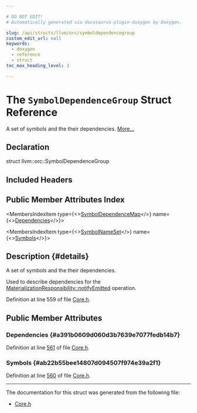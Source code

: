 ```yaml
---

# DO NOT EDIT!
# Automatically generated via docusaurus-plugin-doxygen by Doxygen.

slug: /api/structs/llvm/orc/symboldependencegroup
custom_edit_url: null
keywords:
  - doxygen
  - reference
  - struct
toc_max_heading_level: 3

---
```





# The `SymbolDependenceGroup` Struct Reference

<DoxygenPage pluginConfig={pluginConfig}>

A set of symbols and the their dependencies. <a href="#details">More...</a>

## Declaration

<CodeBlock>struct llvm::orc::SymbolDependenceGroup</CodeBlock>

## Included Headers

<IncludesList>
<IncludesListItem
  filePath="llvm/ExecutionEngine/Orc/Core.h"
  permalink="/docs/api/files/include/include/llvm/include/llvm/executionengine/include/llvm/executionengine/orc/core-h"
  isLocal="true" />
</IncludesList>

## Public Member Attributes Index

<MembersIndex>

<MembersIndexItem
  type={<><a href="/docs/api/namespaces/llvm/orc/#ad4c600dd1184757dace1280e114f5b15">SymbolDependenceMap</a></>}
  name={<><a href="#a391b0609d060d3b7639e7077fedb14b7">Dependencies</a></>}>
</MembersIndexItem>

<MembersIndexItem
  type={<><a href="/docs/api/namespaces/llvm/orc/#ada98b2ca88b7bc4b65b62e3269fdade7">SymbolNameSet</a></>}
  name={<><a href="#ab22b55bee14807d094507f974e39a2f1">Symbols</a></>}>
</MembersIndexItem>

</MembersIndex>

## Description {#details}

A set of symbols and the their dependencies.

Used to describe dependencies for the <a href="/docs/api/classes/llvm/orc/materializationresponsibility/#ae3a8d9b6fd3d07c66e5992645636cc9b">MaterializationResponsibility::notifyEmitted</a> operation.

Definition at line 559 of file <a href="/docs/api/files/include/include/llvm/include/llvm/executionengine/include/llvm/executionengine/orc/core-h">Core.h</a>.

<SectionDefinition>

## Public Member Attributes

### Dependencies {#a391b0609d060d3b7639e7077fedb14b7}

<MemberDefinition
  prototype="SymbolDependenceMap llvm::orc::SymbolDependenceGroup::Dependencies">

Definition at line <a href="/docs/api/files/include/include/llvm/include/llvm/executionengine/include/llvm/executionengine/orc/core-h/#l00561">561</a> of file <a href="/docs/api/files/include/include/llvm/include/llvm/executionengine/include/llvm/executionengine/orc/core-h">Core.h</a>.
</MemberDefinition>

### Symbols {#ab22b55bee14807d094507f974e39a2f1}

<MemberDefinition
  prototype="SymbolNameSet llvm::orc::SymbolDependenceGroup::Symbols">

Definition at line <a href="/docs/api/files/include/include/llvm/include/llvm/executionengine/include/llvm/executionengine/orc/core-h/#l00560">560</a> of file <a href="/docs/api/files/include/include/llvm/include/llvm/executionengine/include/llvm/executionengine/orc/core-h">Core.h</a>.
</MemberDefinition>

</SectionDefinition>

<hr/>

The documentation for this struct was generated from the following file:

<ul>
<li><a href="/docs/api/files/include/include/llvm/include/llvm/executionengine/include/llvm/executionengine/orc/core-h">Core.h</a></li>
</ul>

</DoxygenPage>
